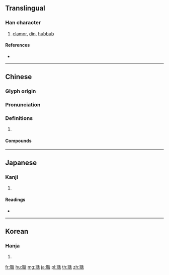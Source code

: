 {{character info/new}}
==Translingual==

===Han character===
{{Han char|rn=128|rad=耳|as=06|sn=12|four=12164|canj=SJHJR}}

# [[clamor]], [[din]], [[hubbub]]

====References====
* {{Han ref|kx=0967.110|dkj=29062|dj=1415.190|hdz=42788.100|uh=8052|ud=32850|bh=B5C1|bd=46529}}

----

==Chinese==
{{zh-forms}}

===Glyph origin===
{{Han etym}}

===Pronunciation===
{{zh-pron
|m=guō
|c=kut3
|mc=y
|oc=y
|cat=
}}

===Definitions===
{{zh-hanzi}}

# {{rfdef|zh}}

====Compounds====
{{zh-der|叫聒|哤聒|嘈聒|噪聒|強聒不舍|急聒|惱聒|激聒|煎聒|碎聒|絮絮聒聒|絮聒|聐聐聒聒|聐聒|聒噪|聒天|聒子|聒擾|聒氣|聒絮|聒耳|聒聒|聒聒叫|聒躁|鍠聒|閒聒七}}

----

==Japanese==

===Kanji===
{{ja-kanji|grade=|rs=耳06}}

# {{defn|lang=ja|sort=耳06}}

====Readings====
* {{ja-readings|on=[[かつ]] (katsu)|kun=[[かまびすし]] (kamabisushi)|nanori=}}

----

==Korean==

===Hanja===
{{ko-hanja|hangeul=괄|eumhun=|rv=gwal|mr=kwal|y=kwal}}

# {{defn|lang=ko|sort=耳06}}

[[fr:聒]]
[[hu:聒]]
[[mg:聒]]
[[ja:聒]]
[[pl:聒]]
[[th:聒]]
[[zh:聒]]